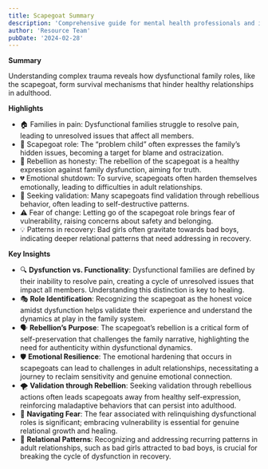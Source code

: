 ```yaml
---
title: Scapegoat Summary
description: 'Comprehensive guide for mental health professionals and individuals in recovery'
author: 'Resource Team'
pubDate: '2024-02-28'
---
```


**Summary**

Understanding complex trauma reveals how dysfunctional family roles, like the scapegoat, form survival mechanisms that hinder healthy relationships in adulthood.

**Highlights**

- 🏠 Families in pain: Dysfunctional families struggle to resolve pain, leading to unresolved issues that affect all members.
- 🚸 Scapegoat role: The “problem child” often expresses the family’s hidden issues, becoming a target for blame and ostracization.
- 🔄 Rebellion as honesty: The rebellion of the scapegoat is a healthy expression against family dysfunction, aiming for truth.
- 💔 Emotional shutdown: To survive, scapegoats often harden themselves emotionally, leading to difficulties in adult relationships.
- 🍻 Seeking validation: Many scapegoats find validation through rebellious behavior, often leading to self-destructive patterns.
- ⚠️ Fear of change: Letting go of the scapegoat role brings fear of vulnerability, raising concerns about safety and belonging.
- 💡 Patterns in recovery: Bad girls often gravitate towards bad boys, indicating deeper relational patterns that need addressing in recovery.

**Key Insights**

- 🔍 **Dysfunction vs. Functionality**: Dysfunctional families are defined by their inability to resolve pain, creating a cycle of unresolved issues that impact all members. Understanding this distinction is key to healing.
- 🎭 **Role Identification**: Recognizing the scapegoat as the honest voice amidst dysfunction helps validate their experience and understand the dynamics at play in the family system.
- 🗣️ **Rebellion’s Purpose**: The scapegoat’s rebellion is a critical form of self-preservation that challenges the family narrative, highlighting the need for authenticity within dysfunctional dynamics.
- 🛡️ **Emotional Resilience**: The emotional hardening that occurs in scapegoats can lead to challenges in adult relationships, necessitating a journey to reclaim sensitivity and genuine emotional connection.
- 🌪️ **Validation through Rebellion**: Seeking validation through rebellious actions often leads scapegoats away from healthy self-expression, reinforcing maladaptive behaviors that can persist into adulthood.
- 🚦 **Navigating Fear**: The fear associated with relinquishing dysfunctional roles is significant; embracing vulnerability is essential for genuine relational growth and healing.
- 🔄 **Relational Patterns**: Recognizing and addressing recurring patterns in adult relationships, such as bad girls attracted to bad boys, is crucial for breaking the cycle of dysfunction in recovery.
